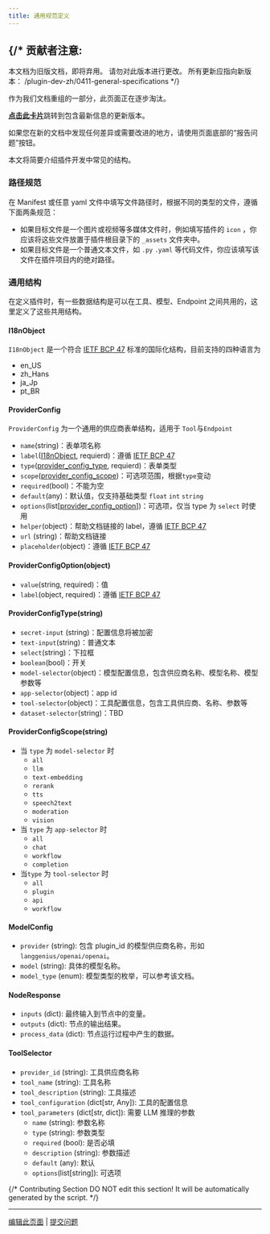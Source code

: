 ```yaml
---
title: 通用规范定义
---
```




{/* 
  贡献者注意:
  ----------------
  本文档为旧版文档，即将弃用。
  请勿对此版本进行更改。
  所有更新应指向新版本：
  /plugin-dev-zh/0411-general-specifications
*/}

<Card title="本文档即将弃用" icon="circle-exclamation" href="/plugin-dev-zh/0411-general-specifications">
  <p>作为我们文档重组的一部分，此页面正在逐步淘汰。</p>
  
  <p><u><b>点击此卡片</b></u>跳转到包含最新信息的更新版本。</p>
  
  <p>如果您在新的文档中发现任何差异或需要改进的地方，请使用页面底部的“报告问题”按钮。</p>
</Card>

本文将简要介绍插件开发中常见的结构。

### 路径规范

在 Manifest 或任意 yaml 文件中填写文件路径时，根据不同的类型的文件，遵循下面两条规范：

* 如果目标文件是一个图片或视频等多媒体文件时，例如填写插件的 `icon` ，你应该将这些文件放置于插件根目录下的 `_assets` 文件夹中。
* 如果目标文件是一个普通文本文件，如 `.py` `.yaml` 等代码文件，你应该填写该文件在插件项目内的绝对路径。

### 通用结构

在定义插件时，有一些数据结构是可以在工具、模型、Endpoint 之间共用的，这里定义了这些共用结构。

#### I18nObject

`I18nObject` 是一个符合 [IETF BCP 47](https://tools.ietf.org/html/bcp47) 标准的国际化结构，目前支持的四种语言为

* en\_US
* zh\_Hans
* ja\_Jp
* pt\_BR

#### ProviderConfig

`ProviderConfig` 为一个通用的供应商表单结构，适用于 `Tool`与`Endpoint`

* `name`(string)：表单项名称
* `label`([I18nObject](general-specifications#i18nobject), requierd)：遵循 [IETF BCP 47](https://tools.ietf.org/html/bcp47)
* `type`([provider\_config\_type](general-specifications#providerconfigtype-string), requierd)：表单类型
* `scope`([provider\_config\_scope](general-specifications#providerconfigscope-string))：可选项范围，根据`type`变动
* `required`(bool)：不能为空
* `default`(any)：默认值，仅支持基础类型 `float` `int` `string`
* `options`(list\[[provider\_config\_option](general-specifications#providerconfigoption-object)])：可选项，仅当 type 为 `select` 时使用
* `helper`(object)：帮助文档链接的 label，遵循 [IETF BCP 47](https://tools.ietf.org/html/bcp47)
* `url` (string)：帮助文档链接
* `placeholder`(object)：遵循 [IETF BCP 47](https://tools.ietf.org/html/bcp47)

#### ProviderConfigOption(object)

* `value`(string, required)：值
* `label`(object, required)：遵循 [IETF BCP 47](https://tools.ietf.org/html/bcp47)

#### ProviderConfigType(string)

* `secret-input` (string)：配置信息将被加密
* `text-input`(string)：普通文本
* `select`(string)：下拉框
* `boolean`(bool)：开关
* `model-selector`(object)：模型配置信息，包含供应商名称、模型名称、模型参数等
* `app-selector`(object)：app id
* `tool-selector`(object)：工具配置信息，包含工具供应商、名称、参数等
* `dataset-selector`(string)：TBD

#### ProviderConfigScope(string)

* 当 `type` 为 `model-selector` 时
  * `all`
  * `llm`
  * `text-embedding`
  * `rerank`
  * `tts`
  * `speech2text`
  * `moderation`
  * `vision`
* 当 `type` 为 `app-selector` 时
  * `all`
  * `chat`
  * `workflow`
  * `completion`
* 当`type` 为 `tool-selector` 时
  * `all`
  * `plugin`
  * `api`
  * `workflow`

#### ModelConfig

* `provider` (string): 包含 plugin\_id 的模型供应商名称，形如 `langgenius/openai/openai`。
* `model` (string): 具体的模型名称。
* `model_type` (enum): 模型类型的枚举，可以参考该文档。

#### NodeResponse

* `inputs` (dict): 最终输入到节点中的变量。
* `outputs` (dict): 节点的输出结果。
* `process_data` (dict): 节点运行过程中产生的数据。

#### ToolSelector

* `provider_id` (string): 工具供应商名称
* `tool_name` (string): 工具名称
* `tool_description` (string): 工具描述
* `tool_configuration` (dict\[str, Any]): 工具的配置信息
* `tool_parameters` (dict\[str, dict]): 需要 LLM 推理的参数
  * `name` (string): 参数名称
  * `type` (string): 参数类型
  * `required` (bool): 是否必填
  * `description` (string): 参数描述
  * `default` (any): 默认
  * `options`(list\[string]): 可选项

{/*
Contributing Section
DO NOT edit this section!
It will be automatically generated by the script.
*/}

---

[编辑此页面](https://github.com/langgenius/dify-docs/edit/main/zh-hans/plugins/schema-definition/general-specifications.mdx) | [提交问题](https://github.com/langgenius/dify-docs/issues/new?title=文档问题%3A%20al-specificati&body=%23%23%20问题描述%0A%3C%21--%20请简要描述您发现的问题%20--%3E%0A%0A%23%23%20页面链接%0Ahttps%3A%2F%2Fgithub.com%2Flanggenius%2Fdify-docs%2Fblob%2Fmain%2Fzh-hans/plugins/schema-definition%2Fgeneral-specifications.mdx%0A%0A%23%23%20建议修改%0A%3C%21--%20如果有具体的修改建议，请在此说明%20--%3E%0A%0A%3C%21--%20感谢您对文档质量的关注！%20--%3E)

